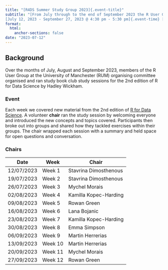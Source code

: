 ```yaml
---
title: "[R4DS Summer Study Group 2023]{.event-title}"
subtitle: "[From July through to the end of September 2023 the R User Group at the University of Manchester ran a study group for the 2nd edition of R for Data Science by Hadley Wickham.]{.event-summary} <br> \
[July 12, 2023 - September 27, 2023 @ 4:30 pm - 5:30 pm]{.event-time} [&#8226;]{.sep} [Online via Microsoft Teams for the University of Manchester]{.event-location}"
format:
  html:
    anchor-sections: false
date: "2023-07-12"
---
```


## Background

<!--
date: "2023-07-12T16:30:00"
date_end: "2023-09-27T17:30:00"
event: R Summer Study Group
location: Online - Microsoft Teams for the University of Manchester
publish_date: "2023-09-25T00:00:00" 
-->

<!--
TODO: REMOVEME
From July through to the end of September 2023 the R User Group at the University of Manchester ran a study group for the 2nd edition of R for Data Science by Hadley Wickham 
-->

Over the months of July, August and September 2023, members of the R User Group at the University of Manchester (RUM) organising committee organised and ran study book club study sessions for the 2nd edition of R for Data Science by Hadley Wickham.

### Event
Each week we covered new material from the 2nd edition of [R for Data Science](https://r4ds.hadley.nz/). A volunteer **chair** ran the study session by welcoming everyone and introduced the new concepts and topics covered. Participants then broke out into groups and shared how they tackled exercises within their groups. The chair wrapped each session with a summary and held space for open questions and conversation.

### Chairs

Date       | Week    | Chair
-----------|---------|----------------------
12/07/2023 | Week 1  | Stavrina Dimosthenous
19/07/2023 | Week 2  | Stavrina Dimosthenous
26/07/2023 | Week 3  | Mychel Morais
02/08/2023 | Week 4  | Kamilla Kopec-Harding
09/08/2023 | Week 5  | Rowan Green
16/08/2023 | Week 6  | Lana Bojanic
23/08/2023 | Week 7  | Kamilla Kopec-Harding
30/08/2023 | Week 8  | Emma Simpson 
06/09/2023 | Week 9  | Martin Herrerias
13/09/2023 | Week 10 | Martin Herrerias
20/09/2023 | Week 11 | Mychel Morais
27/09/2023 | Week 12 | Rowan Green 

